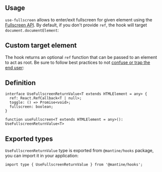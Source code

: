 

## Usage

`use-fullscreen` allows to enter/exit fullscreen for given element using the [Fullscreen API](https://developer.mozilla.org/en-US/docs/Web/API/Fullscreen_API).
By default, if you don't provide `ref`, the hook will target `document.documentElement`:

<Demo data={HooksDemos.useFullscreenDemo} />

## Custom target element

The hook returns an optional `ref` function that can be passed to an element to act as root.
Be sure to follow best practices to not [confuse or trap the end user](https://developer.mozilla.org/en-US/docs/Web/API/Fullscreen_API/Guide#things_your_users_want_to_know):

<Demo data={HooksDemos.useFullscreenRefDemo} />

## Definition

```tsx
interface UseFullscreenReturnValue<T extends HTMLElement = any> {
  ref: React.RefCallback<T | null>;
  toggle: () => Promise<void>;
  fullscreen: boolean;
}

function useFullscreen<T extends HTMLElement = any>(): UseFullscreenReturnValue<T>
```

## Exported types

`UseFullscreenReturnValue` type is exported from `@mantine/hooks` package,
you can import it in your application:

```tsx
import type { UseFullscreenReturnValue } from '@mantine/hooks';
```

